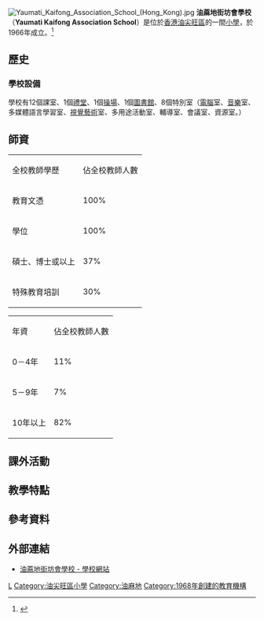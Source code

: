 {{Infobox School
| name = 油蔴地街坊會學校
| other_name = Yaumati Kaifong Association School
| image = 
| established = 1968年
| type = 全日制資助小學<br>（教學語言：英文）
| religion = 
| affiliation = 
| district = 油尖旺區
| grades = 小一至小六
| president = 楊子熙先生
| principal =  張漪薇女士
| staff = 
| students = 
| athletics = 
| conference = 
| address = [[九龍|九龍]][[油麻地|油麻地]][[眾坊街|眾坊街]]80號
| tel = 23888327
| fax = 27830854
| website = http://www.ymtkfas.edu.hk/
}}
[[File:Yaumati_Kaifong_Association_School_(Hong_Kong).jpg|thumb]]
'''油蔴地街坊會學校'''（'''Yaumati Kaifong Association School'''）是位於[[香港|香港]][[油尖旺區|油尖旺區]]的一間[[小學|小學]]，於1966年成立。<ref>{{Cite web |url=http://www.chsc.hk/psp2017/sch_detail.php?lang_id=2&sch_id=519 |title=小學概覽2017 - 油蔴地街坊會學校 |accessdate=2017-10-08 |archive-date=2017-10-08 |archive-url=https://web.archive.org/web/20171008130110/http://www.chsc.hk/psp2017/sch_detail.php?lang_id=2&sch_id=519 |dead-url=no }}</ref>

==歷史==

===學校設備===
學校有12個課室、1個[[禮堂|禮堂]]、1個[[操場|操場]]、1個[[圖書館|圖書館]]、8個特別室（[[電腦|電腦]]室、[[音樂|音樂]]室、多媒體語言學習室、[[視覺藝術|視覺藝術]]室、多用途活動室、輔導室、會議室、資源室。）

==師資==
{|class=wikitable
|全校教師學歷
|佔全校教師人數
|-
|教育文憑
| 100%
|-
|學位
| 100%
|-
|碩士、博士或以上
| 37%
|-
|特殊教育培訓
| 30%
|}

{|class=wikitable
|年資
|佔全校教師人數
|-
|0－4年
| 11%  
|-
|5－9年
| 7% 
|-
|10年以上
| 82%  
|}

==課外活動==

==教學特點==

==參考資料==
{{Reflist}}

==外部連結==
* [http://www.ymtkfas.edu.hk 油蔴地街坊會學校 - 學校網站] {{Wayback|url=http://www.ymtkfas.edu.hk/ |date=20130830044613 }}

[[Category:津貼學校|L]]
[[Category:油尖旺區小學|Category:油尖旺區小學]]
[[Category:油麻地|Category:油麻地]]
[[Category:1968年創建的教育機構|Category:1968年創建的教育機構]]